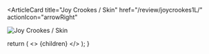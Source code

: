<ArticleCard
  title="Joy Crookes / Skin"
  href="/review/joycrookes1L/"
  actionIcon="arrowRight"
>

![Joy Crookes / Skin](../../images/cd/joycrookes1L.jpg)

</ArticleCard>

  return (
    <>
      {children}
    </>
  );
}